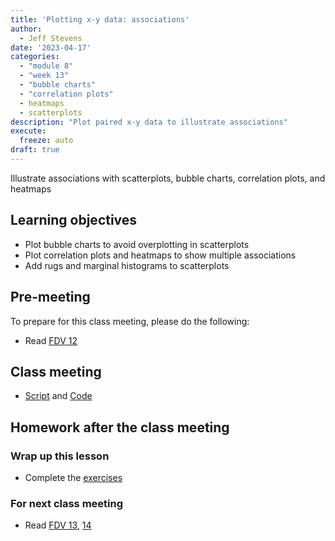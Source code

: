 ```yaml
---
title: 'Plotting x-y data: associations'
author:
  - Jeff Stevens
date: '2023-04-17'
categories: 
  - "module 8"
  - "week 13"
  - "bubble charts"
  - "correlation plots"
  - heatmaps
  - scatterplots
description: "Plot paired x-y data to illustrate associations"
execute:
  freeze: auto
draft: true
---
```


Illustrate associations with scatterplots, bubble charts, correlation plots, and heatmaps

## Learning objectives

* Plot bubble charts to avoid overplotting in scatterplots
* Plot correlation plots and heatmaps to show multiple associations
* Add rugs and marginal histograms to scatterplots

## Pre-meeting

To prepare for this class meeting, please do the following:

* Read [FDV 12](https://clauswilke.com/dataviz/visualizing-associations.html){target='_blank'}

## Class meeting

* [Script](../../slides/33_associations.R){target="_blank"} and [Code](../../code/33_associations.html){target="_blank"}

## Homework after the class meeting
### Wrap up this lesson

* Complete the [exercises](https://jeffreyrstevens.shinyapps.io/dpavir2023_33_associations/){target='_blank'}

### For next class meeting

* Read [FDV 13](https://clauswilke.com/dataviz/time-series.html){target='_blank'}, [14](https://clauswilke.com/dataviz/visualizing-trends.html){target='_blank'}
